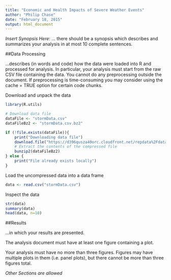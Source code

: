```yaml
---
title: "Economic and Health Impacts of Severe Weather Events"
author: "Philip Chase"
date: "February 18, 2015"
output: html_document
---
```


_Insert Synopsis Here_: ... there should be a synopsis which describes and summarizes your analysis in at most 10 complete sentences.

##Data Processing

...describes (in words and code) how the data were loaded into R and processed for analysis. In particular, your analysis must start from the raw CSV file containing the data. You cannot do any preprocessing outside the document. If preprocessing is time-consuming you may consider using the cache = TRUE option for certain code chunks.

Download and unpack the data

```r
library(R.utils)

# Download data file
dataFile <- "stormData.csv"
dataFileBz2 <- "stormData.csv.bz2"

if (!file.exists(dataFile)){
    print("Downloading data file")
    download.file("https://d396qusza40orc.cloudfront.net/repdata%2Fdata%2FStormData.csv.bz2", dataFileBz2, "curl", quiet=TRUE)
    # Extract the contents of the compressed file
    bunzip2(dataFileBz2)
} else {
    print("File already exists locally")
}
```

Load the uncompressed data into a data frame

```r
data <- read.csv("stormData.csv")
```

Inspect the data

```r
str(data)
summary(data)
head(data, n=10)
```

##Results

...in which your results are presented. 

The analysis document must have at least one figure containing a plot.

Your analysis must have no more than three figures. Figures may have multiple plots in them (i.e. panel plots), but there cannot be more than three figures total.

_Other Sections are allowed_
